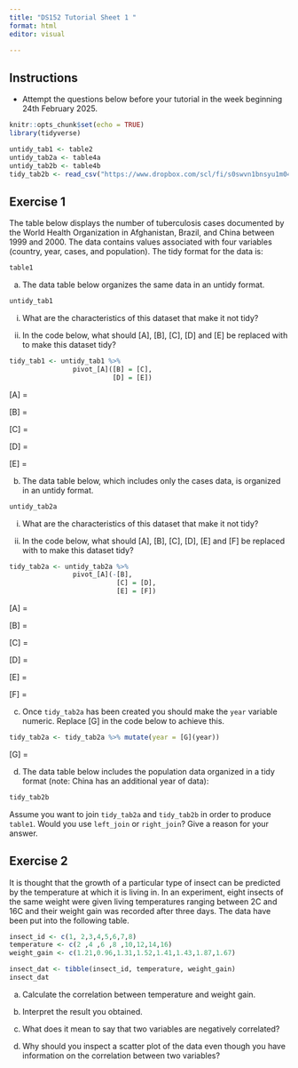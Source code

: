 ```yaml
---
title: "DS152 Tutorial Sheet 1 "
format: html
editor: visual

---
```



## Instructions

-   Attempt the questions below before your tutorial in the week beginning 24th February 2025.

```r
knitr::opts_chunk$set(echo = TRUE)
library(tidyverse)

untidy_tab1 <- table2
untidy_tab2a <- table4a
untidy_tab2b <- table4b
tidy_tab2b <- read_csv("https://www.dropbox.com/scl/fi/s0swvn1bnsyu1m04ewza5/tidy_tab2b.csv?rlkey=lwc63zi4o4g9st4787y1zo6jc&raw=1")

```

## Exercise 1

The table below displays the number of tuberculosis cases documented by the World Health Organization in Afghanistan, Brazil, and China between 1999 and 2000. The data contains values associated with four variables (country, year, cases, and population). The tidy format for the data is:

```r
table1
```


(a) The data table below organizes the same data in an untidy format. 


```r
untidy_tab1
```


(i) What are the characteristics of this dataset that make it not tidy?

(ii) In the code below, what should [A], [B], [C], [D] and [E] be replaced with to make this dataset tidy?


```r
tidy_tab1 <- untidy_tab1 %>% 
                pivot_[A]([B] = [C],
                          [D] = [E])
```

[A] = 

[B] = 

[C] = 

[D] = 

[E] = 




(b) The data table below, which includes only the cases data, is organized in an untidy format. 


```r
untidy_tab2a
```


(i) What are the characteristics of this dataset that make it not tidy?

(ii) In the code below, what should [A], [B], [C], [D], [E] and [F] be replaced with to make this dataset tidy?


```r
tidy_tab2a <- untidy_tab2a %>%  
                pivot_[A](-[B],
                           [C] = [D],
                           [E] = [F])
```

[A] = 

[B] = 

[C] = 

[D] = 

[E] = 

[F] = 


(c) Once `tidy_tab2a` has been created you should make the `year` variable numeric. Replace [G] in the code below to achieve this. 

```r
tidy_tab2a <- tidy_tab2a %>% mutate(year = [G](year))
```

[G] = 


(d) The data table below includes the population data organized in a tidy format (note: China has an additional year of data): 

```r
tidy_tab2b
```

Assume you want to join `tidy_tab2a` and `tidy_tab2b` in order to produce `table1`. Would you use `left_join` or `right_join`? Give a reason for your answer. 


## Exercise 2

It is thought that the growth of a particular type of insect can be predicted by the temperature at which it is living in. In an experiment, eight insects of the same weight were given living temperatures ranging between 2\textsuperscript{o}C and 16\textsuperscript{o}C and their weight gain was recorded after three days. The data have been put into the following table.

```r
insect_id <- c(1, 2,3,4,5,6,7,8)
temperature <- c(2 ,4 ,6 ,8 ,10,12,14,16)
weight_gain <- c(1.21,0.96,1.31,1.52,1.41,1.43,1.87,1.67)

insect_dat <- tibble(insect_id, temperature, weight_gain)
insect_dat

```

(a) Calculate the correlation between temperature and weight gain.

(b) Interpret the result you obtained.

(c) What does it mean to say that two variables are negatively correlated?

(d) Why should you inspect a scatter plot of the data even though you have information on the correlation between two variables?

